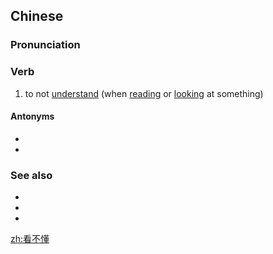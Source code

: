 ==Chinese==
{{zh-forms|type=12}}

===Pronunciation===
{{zh-pron
|m=kàn不dǒng,tl2=y
|c=hon3 bat1 dung2
|cat=v
}}

===Verb===
{{zh-verb}}

# to not [[understand]] (when [[reading]] or [[looking]] at something)

====Antonyms====
* {{zh-l|看懂}}
* {{zh-l|看得懂}}

===See also===
* {{zh-l|聽懂}}
* {{zh-l|聽得懂}}
* {{zh-l|聽不懂}}

[[zh:看不懂]]